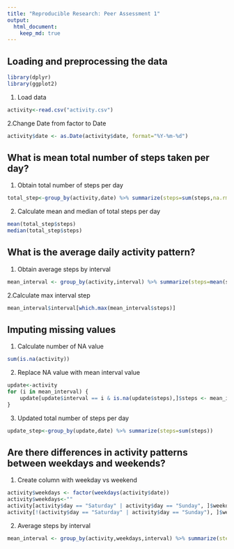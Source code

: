 ```yaml
---
title: "Reproducible Research: Peer Assessment 1"
output: 
  html_document:
    keep_md: true
---
```



## Loading and preprocessing the data
```r
library(dplyr)
library(ggplot2)
```

1. Load data
```r
activity<-read.csv("activity.csv")
```

2.Change Date from factor to Date
```r
activity$date <- as.Date(activity$date, format="%Y-%m-%d")
```


## What is mean total number of steps taken per day?
1. Obtain total number of steps per day
```r
total_step<-group_by(activity,date) %>% summarize(steps=sum(steps,na.rm=TRUE))
```

2. Calculate mean and median of total steps per day
```r
mean(total_step$steps)
median(total_step$steps)
```


## What is the average daily activity pattern?
1. Obtain average steps by interval
```r
mean_interval <- group_by(activity,interval) %>% summarize(steps=mean(steps,na.rm=TRUE))
```

2.Calculate max interval step
```r
mean_interval$interval[which.max(mean_interval$steps)]
```


## Imputing missing values
1. Calculate number of NA value
```r
sum(is.na(activity))
```

2. Replace NA value with mean interval value
```r
update<-activity
for (i in mean_interval) {
    update[update$interval == i & is.na(update$steps),]$steps <- mean_interval$steps[mean_interval$interval==i]
}
```

3. Updated total number of steps per day
```r
update_step<-group_by(update,date) %>% summarize(steps=sum(steps))
```


## Are there differences in activity patterns between weekdays and weekends?
1. Create column with weekday vs weekend
```r
activity$weekdays <- factor(weekdays(activity$date))
activity$weekdays<-""
activity[activity$day == "Saturday" | activity$day == "Sunday", ]$weekdays <- "weekend" 
activity[!(activity$day == "Saturday" | activity$day == "Sunday"), ]$weekdays <- "weekday" 
```

2. Average steps by interval
```r
mean_interval <- group_by(activity,weekdays,interval) %>% summarize(steps=mean(steps,na.rm=TRUE))
```
